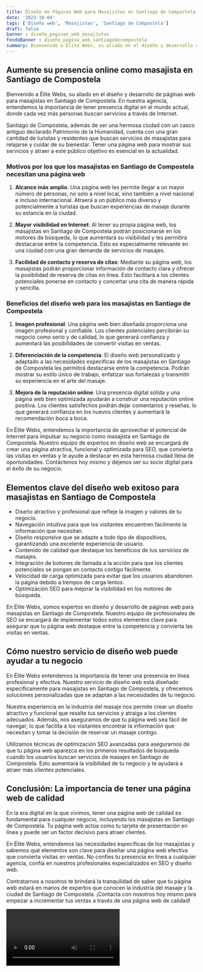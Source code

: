 ```yaml
---
title: Diseño de Páginas Web para Masajistas en Santiago de Compostela
date: '2023-10-04'
tags: ['Diseño web', 'Masajistas', 'Santiago de Compostela']
draft: false
banner : diseño_paginas_web_masajistas
fondoBanner : diseño_pagina_web_santiagodecompostela
summary: Bienvenido a Élite Webs, su aliado en el diseño y desarrollo de páginas web para masajistas en Santiago de Compostela. En nuestra agencia, entendemos la importancia de tener presencia digital en el mundo actual, donde cada vez más personas buscan servicios a través de Internet.
---
```


## Aumente su presencia online como masajista en Santiago de Compostela

Bienvenido a Élite Webs, su aliado en el diseño y desarrollo de páginas web para masajistas en Santiago de Compostela. En nuestra agencia, entendemos la importancia de tener presencia digital en el mundo actual, donde cada vez más personas buscan servicios a través de Internet.

Santiago de Compostela, además de ser una hermosa ciudad con un casco antiguo declarado Patrimonio de la Humanidad, cuenta con una gran cantidad de turistas y residentes que buscan servicios de masajistas para relajarse y cuidar de su bienestar. Tener una página web para mostrar sus servicios y atraer a este público objetivo es esencial en la actualidad.

### Motivos por los que los masajistas en Santiago de Compostela necesitan una página web

1. **Alcance más amplio**: Una página web les permite llegar a un mayor número de personas, no solo a nivel local, sino también a nivel nacional e incluso internacional. Atraerá a un público más diverso y potencialmente a turistas que buscan experiencias de masaje durante su estancia en la ciudad.

2. **Mayor visibilidad en Internet**: Al tener su propia página web, los masajistas en Santiago de Compostela podrán posicionarse en los motores de búsqueda, lo que aumentará su visibilidad y les permitirá destacarse entre la competencia. Esto es especialmente relevante en una ciudad con una gran demanda de servicios de masajes.

3. **Facilidad de contacto y reserva de citas**: Mediante su página web, los masajistas podrán proporcionar información de contacto clara y ofrecer la posibilidad de reserva de citas en línea. Esto facilitará a los clientes potenciales ponerse en contacto y concertar una cita de manera rápida y sencilla.

### Beneficios del diseño web para los masajistas en Santiago de Compostela

1. **Imagen profesional**: Una página web bien diseñada proporciona una imagen profesional y confiable. Los clientes potenciales percibirán su negocio como serio y de calidad, lo que generará confianza y aumentará las posibilidades de convertir visitas en ventas.

2. **Diferenciación de la competencia**: El diseño web personalizado y adaptado a las necesidades específicas de los masajistas en Santiago de Compostela les permitirá destacarse entre la competencia. Podrán mostrar su estilo único de trabajo, enfatizar sus fortalezas y transmitir su experiencia en el arte del masaje.

3. **Mejora de la reputación online**: Una presencia digital sólida y una página web bien optimizada ayudarán a construir una reputación online positiva. Los clientes satisfechos podrán dejar comentarios y reseñas, lo que generará confianza en los nuevos clientes y aumentará la recomendación boca a boca.

En Élite Webs, entendemos la importancia de aprovechar el potencial de Internet para impulsar su negocio como masajista en Santiago de Compostela. Nuestro equipo de expertos en diseño web se encargará de crear una página atractiva, funcional y optimizada para SEO, que convierta las visitas en ventas y le ayude a destacar en esta hermosa ciudad llena de oportunidades. Contáctenos hoy mismo y déjenos ser su socio digital para el éxito de su negocio.

<GifSeo />

<Cta />

## Elementos clave del diseño web exitoso para masajistas en Santiago de Compostela

- Diseño atractivo y profesional que refleje la imagen y valores de tu negocio.
- Navegación intuitiva para que los visitantes encuentren fácilmente la información que necesitan.
- Diseño responsive que se adapte a todo tipo de dispositivos, garantizando una excelente experiencia de usuario.
- Contenido de calidad que destaque los beneficios de tus servicios de masajes.
- Integración de botones de llamada a la acción para que los clientes potenciales se pongan en contacto contigo fácilmente.
- Velocidad de carga optimizada para evitar que los usuarios abandonen la página debido a tiempos de carga lentos.
- Optimización SEO para mejorar la visibilidad en los motores de búsqueda.

En Élite Webs, somos expertos en diseño y desarrollo de páginas web para masajistas en Santiago de Compostela. Nuestro equipo de profesionales de SEO se encargará de implementar todos estos elementos clave para asegurar que tu página web destaque entre la competencia y convierta las visitas en ventas.

## Cómo nuestro servicio de diseño web puede ayudar a tu negocio

En Élite Webs entendemos la importancia de tener una presencia en línea profesional y efectiva. Nuestro servicio de diseño web está diseñado específicamente para masajistas en Santiago de Compostela, y ofrecemos soluciones personalizadas que se adaptan a las necesidades de tu negocio.

Nuestra experiencia en la industria del masaje nos permite crear un diseño atractivo y funcional que resalte tus servicios y atraiga a los clientes adecuados. Además, nos aseguramos de que tu página web sea fácil de navegar, lo que facilita a los visitantes encontrar la información que necesitan y tomar la decisión de reservar un masaje contigo.

Utilizamos técnicas de optimización SEO avanzadas para asegurarnos de que tu página web aparezca en los primeros resultados de búsqueda cuando los usuarios buscan servicios de masajes en Santiago de Compostela. Esto aumentará la visibilidad de tu negocio y te ayudará a atraer más clientes potenciales.

## Conclusión: La importancia de tener una página web de calidad

En la era digital en la que vivimos, tener una página web de calidad es fundamental para cualquier negocio, incluyendo los masajistas en Santiago de Compostela. Tu página web actúa como tu tarjeta de presentación en línea y puede ser un factor decisivo para atraer clientes.

En Élite Webs, entendemos las necesidades específicas de los masajistas y sabemos qué elementos son clave para diseñar una página web efectiva que convierta visitas en ventas. No confíes tu presencia en línea a cualquier agencia, confía en nuestros profesionales especializados en SEO y diseño web.

Contratarnos a nosotros te brindará la tranquilidad de saber que tu página web estará en manos de expertos que conocen la industria del masaje y la ciudad de Santiago de Compostela. ¡Contacta con nosotros hoy mismo para empezar a incrementar tus ventas a través de una página web de calidad!

<Video />

<CtaBot job='Masajistas' city='Santiago de Compostela'/>

<Gmaps query='Santiago de Compostela+españa+maps' />